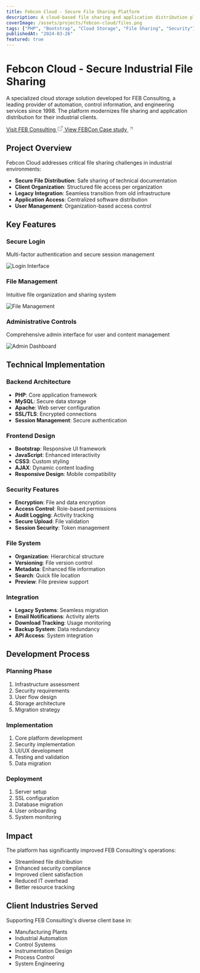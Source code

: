 ```yaml
---
title: Febcon Cloud - Secure File Sharing Platform
description: A cloud-based file sharing and application distribution platform for FEB Consulting, enabling secure and convenient access to files and applications for their industrial clients.
coverImage: /assets/projects/febcon-cloud/files.png
tags: ["PHP", "Bootstrap", "Cloud Storage", "File Sharing", "Security"]
publishedAt: "2024-03-26"
featured: true
---
```


# Febcon Cloud - Secure Industrial File Sharing

A specialized cloud storage solution developed for FEB Consulting, a leading provider of automation, control information, and engineering services since 1998. The platform modernizes file sharing and application distribution for their industrial clients.

<div className="flex flex-col sm:flex-row items-start sm:items-center gap-2 sm:gap-4 my-6">
  <a target="_blank" href="https://febcon.co.za" className="inline-flex items-center gap-2 px-4 py-2 bg-primary text-primary-foreground hover:bg-primary/90 rounded-md transition-colors">
    <span>Visit FEB Consulting</span>
    <svg xmlns="http://www.w3.org/2000/svg" width="16" height="16" viewBox="0 0 24 24" fill="none" stroke="currentColor" strokeWidth="2" strokeLinecap="round" strokeLinejoin="round"><path d="M18 13v6a2 2 0 0 1-2 2H5a2 2 0 0 1-2-2V8a2 2 0 0 1 2-2h6"></path><polyline points="15 3 21 3 21 9"></polyline><line x1="10" y1="14" x2="21" y2="3"></line></svg>
  </a>
  <a href="/projects/febcon" className="inline-flex items-center gap-2 px-4 py-2 bg-primary/10 hover:bg-primary/20 text-primary rounded-md transition-colors">
    <span>View FEBCon Case study</span>
    <svg xmlns="http://www.w3.org/2000/svg" width="16" height="16" viewBox="0 0 24 24" fill="none" stroke="currentColor" strokeWidth="2" strokeLinecap="round" strokeLinejoin="round"><line x1="7" y1="17" x2="17" y2="7"></line><polyline points="7 7 17 7 17 17"></polyline></svg>
  </a>
</div>

## Project Overview

Febcon Cloud addresses critical file sharing challenges in industrial environments:

- **Secure File Distribution**: Safe sharing of technical documentation
- **Client Organization**: Structured file access per organization
- **Legacy Integration**: Seamless transition from old infrastructure
- **Application Access**: Centralized software distribution
- **User Management**: Organization-based access control

## Key Features

### Secure Login
Multi-factor authentication and secure session management

![Login Interface](/assets/projects/febcon-cloud/login.png)

### File Management
Intuitive file organization and sharing system

![File Management](/assets/projects/febcon-cloud/files.png)

### Administrative Controls
Comprehensive admin interface for user and content management

![Admin Dashboard](/assets/projects/febcon-cloud/admin.png)

## Technical Implementation

### Backend Architecture
- **PHP**: Core application framework
- **MySQL**: Secure data storage
- **Apache**: Web server configuration
- **SSL/TLS**: Encrypted connections
- **Session Management**: Secure authentication

### Frontend Design
- **Bootstrap**: Responsive UI framework
- **JavaScript**: Enhanced interactivity
- **CSS3**: Custom styling
- **AJAX**: Dynamic content loading
- **Responsive Design**: Mobile compatibility

### Security Features
- **Encryption**: File and data encryption
- **Access Control**: Role-based permissions
- **Audit Logging**: Activity tracking
- **Secure Upload**: File validation
- **Session Security**: Token management

### File System
- **Organization**: Hierarchical structure
- **Versioning**: File version control
- **Metadata**: Enhanced file information
- **Search**: Quick file location
- **Preview**: File preview support

### Integration
- **Legacy Systems**: Seamless migration
- **Email Notifications**: Activity alerts
- **Download Tracking**: Usage monitoring
- **Backup System**: Data redundancy
- **API Access**: System integration

## Development Process

### Planning Phase
1. Infrastructure assessment
2. Security requirements
3. User flow design
4. Storage architecture
5. Migration strategy

### Implementation
1. Core platform development
2. Security implementation
3. UI/UX development
4. Testing and validation
5. Data migration

### Deployment
1. Server setup
2. SSL configuration
3. Database migration
4. User onboarding
5. System monitoring

## Impact

The platform has significantly improved FEB Consulting's operations:
- Streamlined file distribution
- Enhanced security compliance
- Improved client satisfaction
- Reduced IT overhead
- Better resource tracking

## Client Industries Served

Supporting FEB Consulting's diverse client base in:
- Manufacturing Plants
- Industrial Automation
- Control Systems
- Instrumentation Design
- Process Control
- System Engineering
